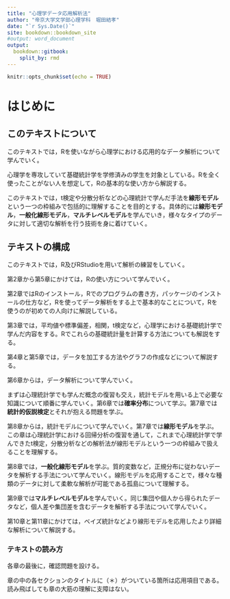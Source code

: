 ```yaml
---
title: "心理学データ応用解析法"
author: "帝京大学文学部心理学科　堀田結孝"
date: "`r Sys.Date()`"
site: bookdown::bookdown_site
#output: word_document
output: 
  bookdown::gitbook:
    split_by: rmd
---
```




```r
knitr::opts_chunk$set(echo = TRUE)
```

# はじめに {#introduction}



## このテキストについて

このテキストでは，Rを使いながら心理学における応用的なデータ解析について学んでいく。    
  
心理学を専攻していて基礎統計学を学修済みの学生を対象としている。Rを全く使ったことがない人を想定して，Rの基本的な使い方から解説する。  
  
このテキストでは，t検定や分散分析などの心理統計で学んだ手法を**線形モデル**という一つの枠組みで包括的に理解することを目的とする。具体的には**線形モデル**，**一般化線形モデル**，**マルチレベルモデル**を学んでいき，様々なタイプのデータに対して適切な解析を行う技術を身に着けていく。  
  

## テキストの構成
  
このテキストでは，R及びRStudioを用いて解析の練習をしていく。  
  
第2章から第5章にかけては，Rの使い方について学んでいく。  
  
第2章ではRのインストール，Rでのプログラムの書き方，パッケージのインストールの仕方など，Rを使ってデータ解析をする上で基本的なことについて，Rを使うのが初めての人向けに解説している。  
  
第3章では，平均値や標準偏差，相関，t検定など，心理学における基礎統計学で学んだ内容をする。Rでこれらの基礎統計量を計算する方法についても解説をする。  
  
第4章と第5章では，データを加工する方法やグラフの作成などについて解説する。  
  
第6章からは，データ解析について学んでいく。  
  
まずは心理統計学でも学んだ概念の復習も交え，統計モデルを用いる上で必要な知識について順番に学んでいく。第6章では**確率分布**について学ぶ。第7章では**統計的仮説検定**とそれが抱える問題を学ぶ。    
  
第8章からは，統計モデルについて学んでいく。第7章では**線形モデル**を学ぶ。この章は心理統計学における回帰分析の復習を通して，これまで心理統計学で学んできたt検定，分散分析などの解析法が線形モデルという一つの枠組みで扱えることを理解する。  
  
第8章では，**一般化線形モデル**を学ぶ。質的変数など，正規分布に従わないデータを解析する手法について学んでいく。線形モデルを応用することで，様々な種類のデータに対して柔軟な解析が可能である孤島について理解する。  
  
第9章では**マルチレベルモデル**を学んでいく。同じ集団や個人から得られたデータなど，個人差や集団差を含むデータを解析する手法について学んでいく。  
   
第10章と第11章にかけては，ベイズ統計などより線形モデルを応用したより詳細な解析について解説する。

### テキストの読み方

各章の最後に，確認問題を設ける。  
  
章の中の各セクションのタイトルに（＊）がついている箇所は応用項目である。読み飛ばしても章の大筋の理解に支障はない。  
  
